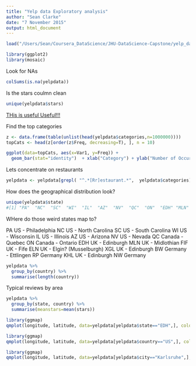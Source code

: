 ```yaml
---
title: "Yelp data Exploratory analysis"
author: "Sean Clarke"
date: "7 November 2015"
output: html_document
---
```



```R
load("/Users/Sean/Coursera_DataScience/JHU-DataScience-Capstone/yelp_dataset_challenge_academic_dataset/yelpdata.rda")
```

```r
library(ggplot2)
library(mosaic)
```

Look for NAs

```r
colSums(is.na(yelpdata))
```

Is the stars coulmn clean

```r
unique(yelpdata$stars)
```

[THis is useful Useful!!!](https://www.yelp.com/developers/documentation/v2/all_category_list)

Find the top categories

```r
z <- data.frame(table(unlist(head(yelpdata$categories,n=1000000))))    # Count categories
topCats <- head(z[order(z$Freq, decreasing=T), ], n = 10)               # List cats in order

ggplot(data=topCats, aes(x=Var1, y=Freq)) +
  geom_bar(stat="identity")  + xlab("Category") + ylab("Number of Occurences") + theme(axis.text.x=element_text(angle=90, size=10, vjust=0.5))
```

Lets concentrate on restaurants

```r
yelpdata <- yelpdata[grepl( "^.*[Rr]estaurant.*",  yelpdata$categories),]
```

How does the geographical distribution look?


```r
unique(yelpdata$state)
#[1] "PA"  "NC"  "SC"  "WI"  "IL"  "AZ"  "NV"  "QC"  "ON"  "EDH" "MLN" "FIF" "ELN" "XGL" "BW"  "RP"  "KHL" "NW" 
```


WHere do those weird states map to?

PA      US - Philadelphia
NC      US - North Carolina
SC      US - South Carolina
WI      US - Wisconsin
IL      US - Illinois
AZ      US - Arizona
NV      US - Nevada
QC      Canada - Quebec
ON      Canada - Ontario
EDH     UK - Edinburgh
MLN     UK - Midlothian
FIF     UK - Fife
ELN     UK - Elgin? (Musselburgh)
XGL     UK - Edinburgh
BW      Germany - Ettlingen
RP      Germany
KHL     UK - Edinburgh
NW      Germany

```r
yelpdata %>%
  group_by(country) %>%
  summarise(length(country))
```

Typical reviews by area

```r
yelpdata %>%
  group_by(state, country) %>%
  summarise(meanstars=mean(stars))
```

```r
library(ggmap)
qmplot(longitude, latitude, data=yelpdata[yelpdata$state=="EDH",], color = stars, size = I(3), darken = .3)
```

```r
library(ggmap)
qmplot(longitude, latitude, data=yelpdata[yelpdata$country=="US",], color = stars, size = I(3), darken = .3)
```

```r
library(ggmap)
qmplot(longitude, latitude, data=yelpdata[yelpdata$city=="Karlsruhe",], color = stars, size = I(3), darken = .3)
```
